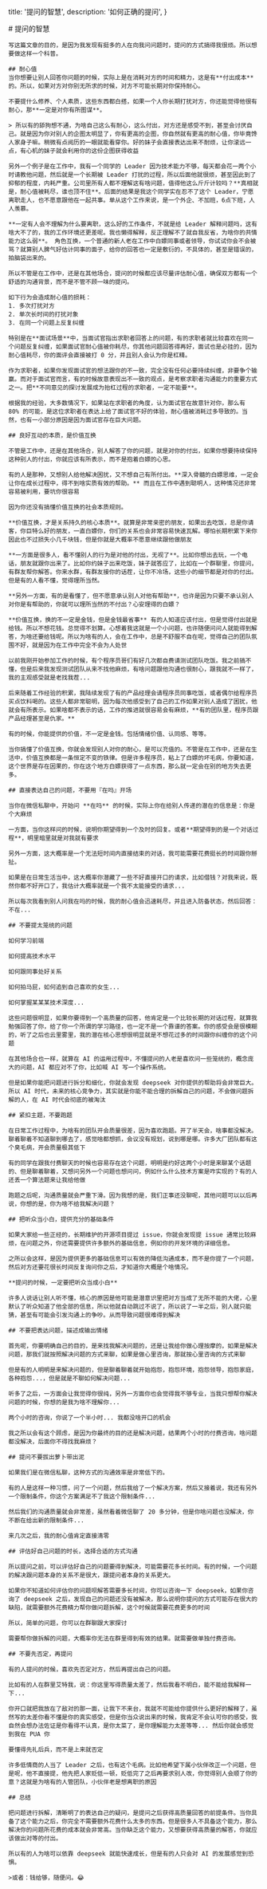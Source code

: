 
  title: '提问的智慧',
  description: '如何正确的提问',
}

<MainContent>
  <article>
    # 提问的智慧

    写这篇文章的目的，是因为我发现有挺多的人在向我问问题时，提问的方式搞得我很烦。所以想要做这样一个科普。

    ## 耐心值
    当你想要让别人回答你问题的时候，实际上是在消耗对方的时间和精力，这是有**付出成本**的。所以，如果对方对你别无所求的时候，对方不可能长期对你保持耐心。

    不要提什么修养、个人素质，这些东西都白搭，如果一个人你长期打扰对方，你还能觉得他很有耐心，那**一定是对你有所图谋**。

    > 所以有的舔狗想不通，为啥自己这么有耐心，这么付出，对方还是感受不到，甚至会讨厌自己。就是因为你对别人的企图太明显了，你有更高的企图，你自然就有更高的耐心值，你毕竟馋人家身子嘛。稍微有点阅历的一眼就能看穿你。好的妹子会直接表达出来不耐烦，让你滚远一点，有心机的妹子就会利用你的这份企图获得收益

    另外一个例子是在工作中，我有一个同学的 Leader 因为技术能力不够，每天都会花一两个小时请教他问题，然后就是一个长期被 Leader 打扰的过程，所以后面他就很烦，甚至因此到了抑郁的程度，内耗严重。公司里所有人都不理解这有啥问题，值得他这么斤斤计较吗？**真相就是，耐心值被耗尽，谁也顶不住**。后面的结果是我这个同学实在忍不了这个 Leader，宁愿离职走人，也不愿意跟他在一起共事。单从这个工作来说，是一个外企、不加班，6点下班，人人羡慕。

    **一定有人会不理解为什么要离职，这么好的工作条件，不就是给 Leader 解释问题吗，这有啥大不了的，我的工作环境还更差呢。我也懒得解释，反正理解不了就自我反省，为啥你的共情能力这么弱**。 角色互换，一个普通的新人老在工作中白嫖同事或者领导，你试试你会不会被骂？就算别人脾气好估计同事的面子，给你的回答也一定是敷衍的，不具体的，甚至是错误的，拍脑袋出来的。

    所以不管是在工作中，还是在其他场合，提问的时候都应该尽量评估耐心值，确保双方都有一个舒适的沟通背景，而不是不管不顾一味的提问。

    如下行为会造成耐心值的损耗：
    1. 多次打扰对方
    2. 单次长时间的打扰对象
    3. 在同一个问题上反复纠缠

    特别是在**面试场景**中，当面试官指出求职者回答上的问题，有的求职者就比较喜欢在同一个问题反复纠缠，如果面试官耐心值被你耗尽，你其他问题回答得再好，面试也是必挂的，因为耐心值耗尽，你的面评会直接被打 0 分，并且别人会认为你是杠精。

    作为求职者，如果你发现面试官的想法跟你的不一致，完全没有任何必要持续纠缠，非要争个输赢。而对于面试官而言，有的时候故意表现出不一致的观点，是考察求职者沟通能力的重要方式之一。把**不同意见的探讨发展成为抬杠过程的求职者，一定不能要**。

    根据我的经验，大多数情况下，如果站在求职者的角度，认为面试官在故意针对你，那么有 80% 的可能，是这位求职者在表达上给了面试官不好的体验，耐心值被消耗过多导致的。当然，也有一小部分原因是因为面试官存在巨大问题。

    ## 良好互动的本质，是价值互换

    不管是工作中，还是在其他场合，别人解答了你的问题，就是对你的付出，如果你想要持续保持这种别人的付出，你就应该有所表示，而不是抱着白嫖的心思。

    有的人是那种，又想别人给他解决困扰，又不想自己有所付出。**深入骨髓的白嫖思维，一定会让你在成长过程中，得不到啥实质有效的帮助。** 而且在工作中遇到聪明人，这种情况还非常容易被利用，要坑你很容易

    因为你还没有搞懂价值互换的社会本质规则。

    **价值互换，才是关系持久的核心本质**。就算是非常亲密的朋友，如果出去吃饭，总是你请客，你巨特么好的朋友，一直白嫖你，你们的关系也会非常容易快速瓦解。哪怕长期积累下来你因此也不过损失小几千块钱，但是你就是大概率不愿意继续跟他做朋友

    **一方面是很多人，看不懂别人的行为是对他的付出，无视了**。比如你想出去玩，一个电话，朋友就跟你出来了。比如你约妹子出来吃饭，妹子就答应了，比如在一个群聊里，你提问，有群友帮你解答。你来水群，有群友接你的话茬，让你不冷场，这些小的细节都是对你的付出。但是有的人看不懂，觉得理所当然。

    **另外一方面，有的是看懂了，但不愿意承认别人对他有帮助**，也许是因为只要不承认别人对你是有帮助的，你就可以理所当然的不付出？心安理得的白嫖？

    **价值互换，换的不一定是金钱，但是金钱最省事** 有的人知道应该付出，但是觉得付出就是给钱。所以不想花钱。总觉得不划算。心想着我这就是一个小问题，也许随便问问人就能得到解答，为啥还要给钱呢。所以为啥有的人，会在工作中，总是不舒服不自在呢，觉得自己的团队氛围不好，就是因为在工作中完全不会为人处世

    以前我刚开始参加工作的时候，有个程序员哥们有好几次都自费请测试团队吃饭。我之前搞不懂，但是后来我发现测试团队从来不找他麻烦，有啥问题跟他沟通也很耐心，跟我就不一样了，我的主观感受就是老找我茬...

    后来随着工作经验的积累，我陆续发现了有的产品经理会请程序员同事吃饭，或者偶尔给程序员买点饮料喝的。这些人都非常聪明，因为每次他感受到了自己的工作如果对别人造成了困扰，他就会有所表示。如果啥都不表示的话，工作的推进就很容易会有麻烦，**有的团队里，程序员跟产品经理甚至是仇家。**

    有的时候，你能提供的价值，不一定是金钱。包括情绪价值、认同感、等等。

    当你搞懂了价值互换，你就会发现别人对你的耐心，是可以充值的。不管是在工作中，还是在生活中，价值互换都是一条恒定不变的铁律。但是许多程序员，粘上了白嫖的坏毛病，你要知道，这个世界是存在因果的，你在这个地方白嫖获得了一点东西，那么就一定会在别的地方失去更多。

    ## 直接表达自己的问题，不要用『在吗』开场

    当你在微信私聊中，开始问 **在吗** 的时候，实际上你在给别人传递的潜在的信息是：你是个大麻烦

    一方面，当你这样问的时候，说明你期望得到一个及时的回复。或者**期望得到的是一个对话过程**，明里暗里就是对我就有要求

    另外一方面，这大概率是一个无法短时间内直接结束的对话，我可能需要花费挺长的时间跟你掰扯。

    如果是在日常生活当中，这大概率你潜藏了一些不好直接开口的请求，比如借钱？对我来说，既然你都不好开口了，我估计大概率就是一个我不太能接受的请求...

    所以每次我看到别人问我在吗的时候，我的耐心值会迅速耗尽，并且进入防备状态，然后回答：不在...

    ## 不要提太笼统的问题

    如何学习前端

    如何提高技术水平

    如何跟同事处好关系

    如何拍马屁，如何追到自己喜欢的女生...

    如何掌握某某某技术深度...

    这些问题很明显，如果你要得到一个高质量的回答，他肯定是一个比较长期的对话过程，就算我勉强回答了你，给了你一个所谓的学习路径，也一定不是一个靠谱的答案。你的感受会是很模糊的，听了之后也云里雾里，我的潜在核心思想很明显就是不想花过多的时间跟你纠缠你的这个问题

    在其他场合也一样，就算在 AI 的运用过程中，不懂提问的人老是喜欢问一些笼统的，概念庞大的问题，AI 都应对不了你，比如喊 AI 写一个操作系统。

    但是如果你能把问题进行拆分和细化，你就会发现 deepseek 对你提供的帮助将会非常巨大。所以 AI 时代，未来的核心竞争力，其实就是你能不能合理的拆解自己的问题，不会做问题拆解的人，在 AI 时代会彻底的被淘汰

    ## 紧扣主题，不要跑题

    在日常工作过程中，为啥有的团队开会质量很差，因为喜欢跑题。开了半天会，啥事都没解决。聊着聊着不知道聊到哪去了，感觉啥都想抓，会议没有规划，说到哪是哪。许多大厂团队都有这个臭毛病，开会质量极其低下

    有的同学在跟我付费聊天的时候也容易存在这个问题，明明是约好这两个小时是来聊某个话题的、但是聊着聊着，又想问另外一个问题也想问问，例如什么什么技术方案是咋实现的？有的人还丢一个算法题来让我给他做

    跑题之后呢，沟通质量就会严重下滑。因为我想的是，我们正事还没聊呢，其他问题可以以后再说，你想的是，你为啥不给我解决问题？

    ## 把听众当小白，提供充分的基础条件

    如果大家给一些正经的，长期维护的开源项目提过 issue，你就会发现提 issue 通常比较麻烦，在问题之外，你还需要提供许多额外的基础信息，例如你的开发环境的详细信息。

    之所以会这样，是因为提供更多的基础信息可以有效的降低沟通成本，而不是你提了一个问题，然后对方还要花很长时间反复询问你之后，才知道你大概是个啥情况。

    **提问的时候，一定要把听众当成小白**

    许多人说话让别人听不懂，核心的原因是他可能是潜意识里把对方当成了无所不能的大佬，心里默认了听众知道了他全部的信息，所以他就自动跳过不说了，所以说了一半之后，别人就只能猜，甚至有可能会引发沟通上的争吵。从而导致问题很难得到解决

    ## 不要把表达问题，描述成输出情绪

    首先呢，你要明确自己的目的，是来找我解决问题的，还是让我给你做心理按摩的，如果是解决问题，那我们就按照解决问题的方式来聊，如果是做心里咨询，那就按心里咨询的方式来聊

    但是有的人明明是来解决问题的，但是聊着聊着就开始抱怨，抱怨环境，抱怨领导，抱怨家庭，各种抱怨...，但是就是不聊如何解决问题...

    听多了之后，一方面会让我觉得你很纯，另外一方面你也会觉得我不够专业，当我只想帮你解决问题的时候，你想的是我为啥不理解你...

    两个小时的咨询，你说了一个半小时... 我都没啥开口的机会

    我之所以会有这个顾虑，是因为你最终的目的还是解决问题，结果两个小时的付费咨询，啥问题都没解决，后面你不得找我麻烦？

    ## 提问不要拔出萝卜带出泥

    如果我们是在微信私聊，这种方式的沟通效率是非常低下的。

    有的人是这样一种习惯，问了一个问题，然后我给了一个解决方案，然后又接着说，我还有另外一个限制条件，你这个方案满足不了我这个限制条件...

    然后我们的沟通质量就会非常差，虽然看着微信聊了 20 多分钟，但是你啥问题也没解决，你不断在给出新的限制条件...

    来几次之后，我的耐心值肯定直接清零

    ## 评估好自己问题的时长，选择合适的方式沟通

    所以提问之前，可以评估好自己的问题要得到解决，可能需要花多长时间。有的时候，一个问题的解决跟问题本身的关系不是很大，跟提问者本身的关系更大。

    如果你不知道如何评估你的问题呗解答需要多长时间，你可以咨询一下 deepseek，如果你咨询了 deepseek 之后，发现自己的问题还没有被解决，那么说明你提问的方式可能存在很大的缺陷，就需要额外花费精力帮你做问题拆解，这个时候就需要花费更多的时间

    所以，简单的问题，你可以在群聊跟大家探讨

    需要帮你做拆解的问题，大概率你无法在群里得到有效的结果。就需要做单独付费咨询。

    ## 不要先否定，再提问

    有的人提问的时候，喜欢先否定对方，然后再提出自己的问题。

    比如有的人在群里艾特我，说：你这里写得质量太差了，然后我看不明白，能不能给我解释一下...

    你开口就把我放在了敌对的那一面，让我下不来台，我就不可能给你提供什么更好的解释了，虽然写的太差你看不懂是你的真实感受，但是你当众说出来的时候，我肯定不会认可你的感受，我自然会想办法佐证是你看得不认真，是你太菜了，是你理解能力太差等等... 然后你就会感觉到我在 PUA 你

    要懂得先礼后兵，而不是上来就否定

    许多低情商的人当了 Leader 之后，也有这个毛病。比如他希望下属小伙伴改正一个问题，但是呢，他不直接提，他先把人家贬低一顿，贬低完了之后再要求别人改，你觉得别人会顺了你的意？这就是为啥有的人管团队，小伙伴老是想离职的原因

    ## 总结

    把问题进行拆解，清晰明了的表达自己的疑问，是提问之后获得高质量回答的前提条件。当你具备了这个能力之后，你完全不需要额外花费什么太多的东西。但是很多人不具备这个能力，那么解决你的问题所花费的成本就会非常高。当你缺乏这个能力，又想要获得高质量的解答，你就应该做出对等的付出。

    所以有的人为啥可以依靠 deepseek 就能快速成长，但是有的人只会对 AI 的发展感觉到恐惧。

    >或者：钱给够，随便问。😂
  </article>
  <Footer/>
</MainContent>